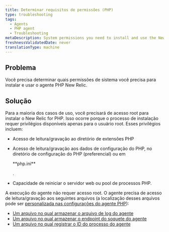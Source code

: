 ```yaml
---
title: Determinar requisitos de permissões (PHP)
type: troubleshooting
tags:
  - Agents
  - PHP agent
  - Troubleshooting
metaDescription: System permissions you need to install and use the New Relic PHP agent.
freshnessValidatedDate: never
translationType: machine
---
```


## Problema

Você precisa determinar quais permissões de sistema você precisa para instalar e usar o agente PHP New Relic.

## Solução

Para a maioria dos casos de uso, você precisará de acesso root para instalar o New Relic for PHP. Isso ocorre porque o processo de instalação requer privilégios disponíveis apenas para o usuário root. Esses privilégios incluem:

* Acesso de leitura/gravação ao diretório de extensões PHP

* Acesso de leitura/gravação aos dados de configuração do PHP, no diretório de configuração do PHP (preferencial) ou em

  <DNT>
    **php.ini**
  </DNT>

  .

* Capacidade de reiniciar o servidor web ou pool de processos PHP.

A execução do agente não requer acesso root. O agente precisa de acesso de leitura/gravação aos seguintes arquivos (a localização desses arquivos pode ser [personalizada nas configurações do agente PHP](/docs/php/php-agent-phpini-settings)):

* [Um arquivo no qual armazenar o arquivo de log do agente](/docs/php/php-agent-phpini-settings#inivar-daemon-logfile)
* [Um arquivo no qual armazenar o endpoint do soquete do agente](/docs/php/php-agent-phpini-settings#inivar-daemon-port)
* [Um arquivo no qual registrar o ID do processo do agente](/docs/php/php-agent-phpini-settings#inivar-daemon-pidfile)
